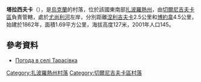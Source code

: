 {{coord|47|2|27|N|36|10|40|E|scale:100000|display=title}}

'''塔拉西夫卡'''（{{lang-uk|Тарасівка}}），是[[烏克蘭|烏克蘭]]的村落，位於該國東南部[[扎波羅熱州|扎波羅熱州]]，由[[切爾尼吉夫卡區|切爾尼吉夫卡區]]負責管轄，處於[[尤尚利河|尤尚利河]]左岸，分別距離[[涅利吉夫卡|涅利吉夫卡]]2.5公里和[[博約韋_(切爾尼吉夫卡區)|博約韋]]4.5公里，始建於1862年，面積1.69平方公里，海拔高度127米，2001年人口145。

==參考資料==
* [http://weather.in.ua/ua/zaporozhskaja/25810 Погода в селі Тарасівка] {{Wayback|url=http://weather.in.ua/ua/zaporozhskaja/25810 |date=20111220053447 }}

[[Category:扎波羅熱州村落|Category:扎波羅熱州村落]]
[[Category:切爾尼吉夫卡區村落|Category:切爾尼吉夫卡區村落]]


{{Zaporizhia-geo-stub}}